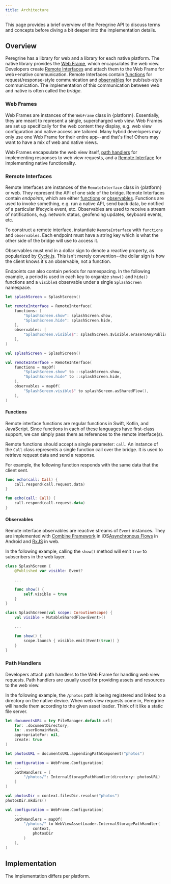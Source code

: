 ```yaml
---
title: Architecture
---
```


This page provides a brief overview of the Peregrine API to discuss terms and
concepts before diving a bit deeper into the implementation details.

## Overview

Peregrine has a library for web and a library for each native platform. The
native library provides the [Web Frame](#web-frames), which encapsulates the
web view. Developers create [Remote Interfaces](#remote-interfaces) and attach
them to the Web Frame for web\<-\>native communication. Remote Interfaces
contain [functions](#functions) for request/response-style communication and
[observables](#observables) for pub/sub-style communication. The implementation
of this communication between web and native is often called the _bridge_.

### Web Frames

Web Frames are instances of the `WebFrame` class in {platform}. Essentially,
they are meant to represent a single, supercharged web view. Web Frames are set
up specifically for the web content they display, e.g. web view configuration
and native access are tailored. Many hybrid developers may only use one Web
Frame for their entire app--and that's fine! Others may want to have a mix of
web and native views.

Web Frames encapsulate the web view itself, [path handlers](#path-handlers) for
implementing responses to web view requests, and a [Remote
Interface](#remote-interfaces) for implementing native functionality.

### Remote Interfaces

Remote Interfaces are instances of the `RemoteInterface` class in {platform} or
web. They represent the API of one side of the bridge. Remote Interfaces
contain _endpoints_, which are either [functions](#functions) or
[observables](#observables). Functions are used to invoke something, e.g. run a
native API, send back data, be notified of a particular lifecycle event, etc.
Observables are used to receive a stream of notifications, e.g. network status,
geofencing updates, keyboard events, etc.

To construct a remote interface, instantiate `RemoteInterface` with `functions`
and `observables`. Each endpoint must have a string key which is what the other
side of the bridge will use to access it.

Observables must end in a dollar sign to denote a reactive property, as
popularized by [Cycle.js](https://cycle.js.org). This isn't merely
convention--the dollar sign is how the client knows it's an observable, not a
function.

Endpoints can also contain periods for namespacing. In the following example, a
period is used in each key to organize `show()` and `hide()` functions and a
`visible$` observable under a single `SplashScreen` namespace.

<Content platform="iOS">

```swift
let splashScreen = SplashScreen()

let remoteInterface = RemoteInterface(
    functions: [
        "SplashScreen.show": splashScreen.show,
        "SplashScreen.hide": splashScreen.hide,
    ],
    observables: [
        "SplashScreen.visible$": splashScreen.$visible.eraseToAnyPublisher(),
    ],
)
```

</Content>
<Content platform="Android">

```kotlin
val splashScreen = SplashScreen()

val remoteInterface = RemoteInterface(
    functions = mapOf(
        "SplashScreen.show" to ::splashScreen.show,
        "SplashScreen.hide" to ::splashScreen.hide,
    ),
    observables = mapOf(
        "SplashScreen.visible$" to splashScreen.asSharedFlow(),
    ),
)
```

</Content>

#### Functions

Remote interface functions are regular functions in Swift, Kotlin, and
JavaScript. Since functions in each of these languages have first-class
support, we can simply pass them as references to the remote interface(s).

Remote functions should accept a single parameter: `call`. An instance of the
`Call` class represents a single function call over the bridge. It is used to
retrieve request data and send a response.

For example, the following function responds with the same data that the client
sent.

<Content platform="iOS">

```swift
func echo(call: Call) {
    call.respond(call.request.data)
}
```

</Content>
<Content platform="Android">

```kotlin
fun echo(call: Call) {
    call.respond(call.request.data)
}
```

</Content>

#### Observables

Remote interface observables are reactive streams of `Event` instances. They
are implemented with <Content platform="iOS">[Combine
Framework](https://developer.apple.com/documentation/combine) in
iOS</Content><Content platform="Android">[Asynchronous
Flows](https://kotlinlang.org/docs/flow.html) in Android</Content> and
[RxJS](https://rxjs.dev) in web.

In the following example, calling the `show()` method will emit `true` to
subscribers in the web layer.

<Content platform="iOS">

```swift
class SplashScreen {
    @Published var visible: Event?

    ...

    func show() {
        self.visible = true
    }
}
```

</Content>
<Content platform="Android">

```kotlin
class SplashScreen(val scope: CoroutineScope) {
    val visible = MutableSharedFlow<Event>()

    ...

    fun show() {
        scope.launch { visible.emit(Event(true)) }
    }
}

```

</Content>

### Path Handlers

Developers attach path handlers to the Web Frame for handling web view
requests. Path handlers are usually used for providing assets and resources to
the web view.

In the following example, the `/photos` path is being registered and linked to
a directory on the native device. When web view requests come in, Peregrine
will handle them according to the given asset loader. Think of it like a static
file server.

<Content platform="iOS">

```swift
let documentsURL = try FileManager.default.url(
    for: .documentDirectory,
    in: .userDomainMask,
    appropriateFor: nil,
    create: true
)

let photosURL = documentsURL.appendingPathComponent("photos")

let configuration = WebFrame.Configuration(
    ...
    pathHandlers = [
        "/photos/": InternalStoragePathHandler(directory: photosURL)
    ]
)

```

</Content>
<Content platform="Android">

```kotlin
val photosDir = context.filesDir.resolve("photos")
photosDir.mkdirs()

val configuration = WebFrame.Configuration(
    ...
    pathHandlers = mapOf(
        "/photos/" to WebViewAssetLoader.InternalStoragePathHandler(
            context,
            photosDir
        )
    ),
)
```

</Content>

## Implementation

The implementation differs per platform.
